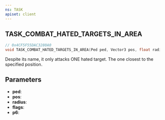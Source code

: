 ```yaml
---
ns: TASK
apiset: client
---
```

## TASK_COMBAT_HATED_TARGETS_IN_AREA

```c
// 0x4CF5F55DAC3280A0
void TASK_COMBAT_HATED_TARGETS_IN_AREA(Ped ped, Vector3 pos, float radius, int flags, Any p6);
```

Despite its name, it only attacks ONE hated target. The one closest to the specified position.

## Parameters
* **ped**:
* **pos**:
* **radius**:
* **flags**:
* **p6**: